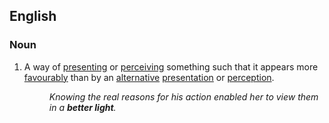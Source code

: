 ==English==

===Noun===
{{en-noun|-}}

# {{context|figuratively|lang=en}} A way of [[presenting]] or [[perceiving]] something such that it appears more [[favourably]] than by an [[alternative]] [[presentation]] or [[perception]].
#: ''Knowing the real reasons for his action enabled her to view them in a '''better light'''.''